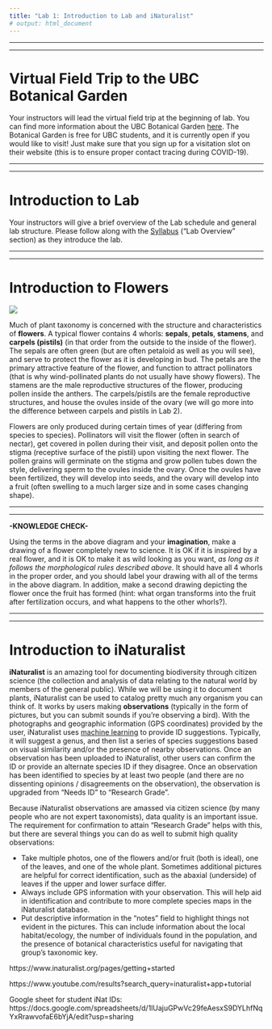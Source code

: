 ```yaml
---
title: "Lab 1: Introduction to Lab and iNaturalist"
# output: html_document
---
```


---

---

# Virtual Field Trip to the UBC Botanical Garden

Your instructors will lead the virtual field trip at the beginning of lab. You can find more information about the UBC Botanical Garden [here](https://botanicalgarden.ubc.ca). The Botanical Garden is free for UBC students, and it is currently open if you would like to visit! Just make sure that you sign up for a visitation slot on their website (this is to ensure proper contact tracing during COVID-19). 

---

---

# Introduction to Lab

Your instructors will give a brief overview of the Lab schedule and general lab structure. Please follow along with the [Syllabus](Syllabus.html) ("Lab Overview" section) as they introduce the lab.

---

---

# Introduction to Flowers

![](media/diagram_basic1.png)

Much of plant taxonomy is concerned with the structure and characteristics of **flowers**. A typical flower contains 4 whorls: **sepals**, **petals**, **stamens**, and **carpels (pistils)** (in that order from the outside to the inside of the flower). The sepals are often green (but are often petaloid as well as you will see), and serve to protect the flower as it is developing in bud. The petals are the primary attractive feature of the flower, and function to attract pollinators (that is why wind-pollinated plants do not usually have showy flowers). The stamens are the male reproductive structures of the flower, producing pollen inside the anthers. The carpels/pistils are the female reproductive structures, and house the ovules inside of the ovary (we will go more into the difference between carpels and pistils in Lab 2). 

Flowers are only produced during certain times of year (differing from species to species). Pollinators will visit the flower (often in search of nectar), get covered in pollen during their visit, and deposit pollen onto the stigma (receptive surface of the pistil) upon visiting the next flower. The pollen grains will germinate on the stigma and grow pollen tubes down the style, delivering sperm to the ovules inside the ovary. Once the ovules have been fertilized, they will develop into seeds, and the ovary will develop into a fruit (often swelling to a much larger size and in some cases changing shape). 

---

---

**-KNOWLEDGE CHECK-**

Using the terms in the above diagram and your **imagination**, make a drawing of a flower completely new to science. It is OK if it is inspired by a real flower, and it is OK to make it as wild looking as you want, *as long as it follows the morphological rules described above*. It should have all 4 whorls in the proper order, and you should label your drawing with all of the terms in the above diagram. In addition, make a second drawing depicting the flower once the fruit has formed (hint: what organ transforms into the fruit after fertilization occurs, and what happens to the other whorls?). 

---

---

# Introduction to iNaturalist

**iNaturalist** is an amazing tool for documenting biodiversity through citizen science (the collection and analysis of data relating to the natural world by members of the general public). While we will be using it to document plants, iNaturalist can be used to catalog pretty much any organism you can think of. It works by users making **observations** (typically in the form of pictures, but you can submit sounds if you're observing a bird). With the photographs and geographic information (GPS coordinates) provided by the user, iNaturalist uses [machine learning](https://www.inaturalist.org/pages/computer_vision_demo) to provide ID suggestions. Typically, it will suggest a genus, and then list a series of species suggestions based on visual similarity and/or the presence of nearby observations. Once an observation has been uploaded to iNaturalist, other users can confirm the ID or provide an alternate species ID if they disagree. Once an observation has been identified to species by at least two people (and there are no dissenting opinions / disagreements on the observation), the observation is upgraded from "Needs ID" to "Research Grade".

Because iNaturalist observations are amassed via citizen science (by many people who are not expert taxonomists), data quality is an important issue. The requirement for confirmation to attain "Research Grade" helps with this, but there are several things you can do as well to submit high quality observations: 

- Take multiple photos, one of the flowers and/or fruit (both is ideal), one of the leaves, and one of the whole plant. Sometimes additional pictures are helpful for correct identification, such as the abaxial (underside) of leaves if the upper and lower surface differ. 
- Always include GPS information with your observation. This will help aid in identification and contribute to more complete species maps in the iNaturalist database.
- Put descriptive information in the "notes" field to highlight things not evident in the pictures. This can include information about the local habitat/ecology, the number of individuals found in the population, and the presence of botanical characteristics useful for navigating that group's taxonomic key.




https://www.inaturalist.org/pages/getting+started

https://www.youtube.com/results?search_query=inaturalist+app+tutorial

Google sheet for student iNat IDs: https://docs.google.com/spreadsheets/d/1lUajuGPwVc29feAesxS9DYLhfNqYxRrawvofaE6bYjA/edit?usp=sharing

